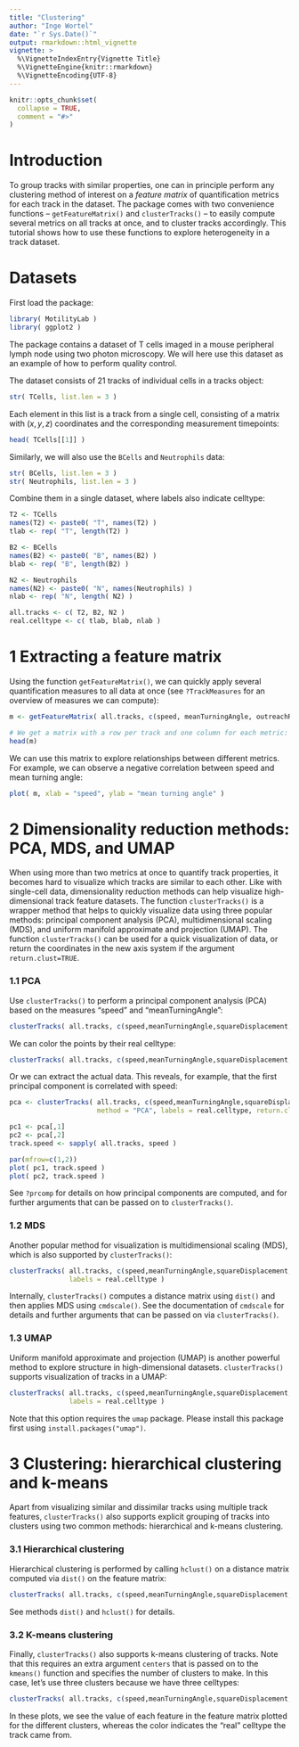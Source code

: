 ```yaml
---
title: "Clustering"
author: "Inge Wortel"
date: "`r Sys.Date()`"
output: rmarkdown::html_vignette
vignette: >
  %\VignetteIndexEntry{Vignette Title}
  %\VignetteEngine{knitr::rmarkdown}
  %\VignetteEncoding{UTF-8}
---
```


```r
knitr::opts_chunk$set(
  collapse = TRUE,
  comment = "#>"
)
```



# Introduction

To group tracks with similar properties, one can in principle perform any clustering method of interest on a *feature matrix* of quantification metrics for each track in the dataset. The package comes with two convenience functions -- `getFeatureMatrix()` and `clusterTracks()` -- to easily compute several metrics on all tracks at once, and to cluster tracks accordingly. This tutorial shows how to use these functions to explore heterogeneity in a track dataset.


# Datasets

First load the package:

```r
library( MotilityLab )
library( ggplot2 )
```

The package contains a dataset of T cells imaged in a mouse peripheral lymph node using two photon microscopy. We will here use this dataset as an example of how to perform quality control.

The dataset consists of 21 tracks of individual cells in a tracks object:

```r
str( TCells, list.len = 3 )
```

Each element in this list is a track from a single cell, consisting of a matrix with $(x,y,z)$ coordinates and the corresponding measurement timepoints:

```r
head( TCells[[1]] )
```

Similarly, we will also use the `BCells` and `Neutrophils` data:

```r
str( BCells, list.len = 3 )
str( Neutrophils, list.len = 3 )
```

Combine them in a single dataset, where labels also indicate celltype:

```r
T2 <- TCells
names(T2) <- paste0( "T", names(T2) )
tlab <- rep( "T", length(T2) )

B2 <- BCells
names(B2) <- paste0( "B", names(B2) )
blab <- rep( "B", length(B2) )

N2 <- Neutrophils
names(N2) <- paste0( "N", names(Neutrophils) )
nlab <- rep( "N", length( N2) )

all.tracks <- c( T2, B2, N2 )
real.celltype <- c( tlab, blab, nlab )

```


# 1 Extracting a feature matrix

Using the function `getFeatureMatrix()`, we can quickly apply several quantification measures to all data at once (see `?TrackMeasures` for an overview of measures we can compute):

```r
m <- getFeatureMatrix( all.tracks, c(speed, meanTurningAngle, outreachRatio, squareDisplacement) )

# We get a matrix with a row per track and one column for each metric:
head(m)
```

We can use this matrix to explore relationships between different metrics. For example, we can observe a negative correlation between speed and mean turning angle:

```r
plot( m, xlab = "speed", ylab = "mean turning angle" )
```



# 2 Dimensionality reduction methods: PCA, MDS, and UMAP

When using more than two metrics at once to quantify track properties, it becomes hard to visualize which tracks are similar to each other. Like with single-cell data, dimensionality reduction methods can help visualize high-dimensional track feature datasets. The function `clusterTracks()` is a wrapper method that helps to quickly visualize data using three popular methods: principal component analysis (PCA), multidimensional scaling (MDS), and uniform manifold approximate and projection (UMAP). The function `clusterTracks()` can be used for a quick visualization of data, or return the coordinates in the new axis system if the argument `return.clust=TRUE`.

### 1.1 PCA

Use `clusterTracks()` to perform a principal component analysis (PCA) based on the measures "speed" and "meanTurningAngle":

```r
clusterTracks( all.tracks, c(speed,meanTurningAngle,squareDisplacement,maxDisplacement,outreachRatio ), method = "PCA" )
```

We can color the points by their real celltype:

```r
clusterTracks( all.tracks, c(speed,meanTurningAngle,squareDisplacement,maxDisplacement,outreachRatio ), method = "PCA", labels = real.celltype )
```

Or we can extract the actual data. This reveals, for example, that the first principal component is correlated with speed:

```r
pca <- clusterTracks( all.tracks, c(speed,meanTurningAngle,squareDisplacement,maxDisplacement,outreachRatio ), 
                      method = "PCA", labels = real.celltype, return.clust = TRUE )
```

```r
pc1 <- pca[,1]
pc2 <- pca[,2]
track.speed <- sapply( all.tracks, speed )

par(mfrow=c(1,2))
plot( pc1, track.speed )
plot( pc2, track.speed )
```

See `?prcomp` for details on how principal components are computed, and for further arguments that can be passed on to `clusterTracks()`.


### 1.2 MDS

Another popular method for visualization is multidimensional scaling (MDS), which is also supported by `clusterTracks()`:

```r
clusterTracks( all.tracks, c(speed,meanTurningAngle,squareDisplacement,maxDisplacement,outreachRatio ), method = "MDS",
               labels = real.celltype )
```

Internally, `clusterTracks()` computes a distance matrix using `dist()` and then applies MDS using `cmdscale()`. See the documentation of `cmdscale` for details and further arguments that can be passed on via `clusterTracks()`.


### 1.3 UMAP

Uniform manifold approximate and projection (UMAP) is another powerful method to explore structure in high-dimensional datasets. `clusterTracks()` supports visualization of tracks in a UMAP:

```r
clusterTracks( all.tracks, c(speed,meanTurningAngle,squareDisplacement,maxDisplacement,outreachRatio ), method = "UMAP",
               labels = real.celltype )
```

Note that this option requires the `umap` package. Please install this package first using `install.packages("umap")`. 


# 3 Clustering: hierarchical clustering and k-means

Apart from visualizing similar and dissimilar tracks using multiple track features, `clusterTracks()` also supports explicit grouping of tracks into clusters using two common methods: hierarchical and k-means clustering.

### 3.1 Hierarchical clustering

Hierarchical clustering is performed by calling `hclust()` on a distance matrix computed via `dist()` on the feature matrix:

```r
clusterTracks( all.tracks, c(speed,meanTurningAngle,squareDisplacement,maxDisplacement,outreachRatio ), method = "hclust", labels = real.celltype )
```

See methods `dist()` and `hclust()` for details.

### 3.2 K-means clustering

Finally, `clusterTracks()` also supports k-means clustering of tracks. Note that this requires an extra argument `centers` that is passed on to the `kmeans()` function and specifies the number of clusters to make. In this case, let's use three clusters because we have three celltypes:

```r
clusterTracks( all.tracks, c(speed,meanTurningAngle,squareDisplacement,maxDisplacement,outreachRatio ), method = "kmeans", labels = real.celltype, centers = 3 )
```

In these plots, we see the value of each feature in the feature matrix plotted for the different clusters, whereas the color indicates the "real" celltype the track came from.



